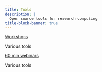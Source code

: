 ```yaml
---
title: Tools
description: |
  Open source tools for research computing
title-block-banner: true
---
```


:::{layout="[5, 5]"}

:::{.card .mb-3}

:::{.card-body2}

[Workshops](ws_quarto.qmd){.card-title2 .stretched-link}

[Various tools]{.text-muted}

:::

:::

:::{.card .mb-3}

:::{.card-body2}

[60 min webinars](top_wb.qmd){.card-title2 .stretched-link}

[Various tools]{.text-muted}

:::

:::

::::
